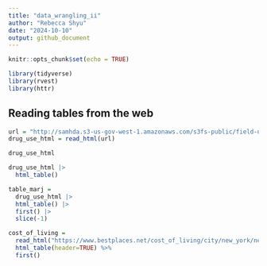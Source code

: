 ```yaml
---
title: "data_wrangling_ii"
author: "Rebecca Shyu"
date: "2024-10-10"
output: github_document
---
```


```r
knitr::opts_chunk$set(echo = TRUE)

library(tidyverse)
library(rvest)
library(httr)

```

## Reading tables from the web

```r

url = "http://samhda.s3-us-gov-west-1.amazonaws.com/s3fs-public/field-uploads/2k15StateFiles/NSDUHsaeShortTermCHG2015.htm"
drug_use_html = read_html(url)

drug_use_html

drug_use_html |>
  html_table()
```

```r

table_marj = 
  drug_use_html |> 
  html_table() |> 
  first() |>
  slice(-1)

```


```r

cost_of_living = 
  read_html("https://www.bestplaces.net/cost_of_living/city/new_york/new_york") %>% 
  html_table(header=TRUE) %>% 
  first()


```

